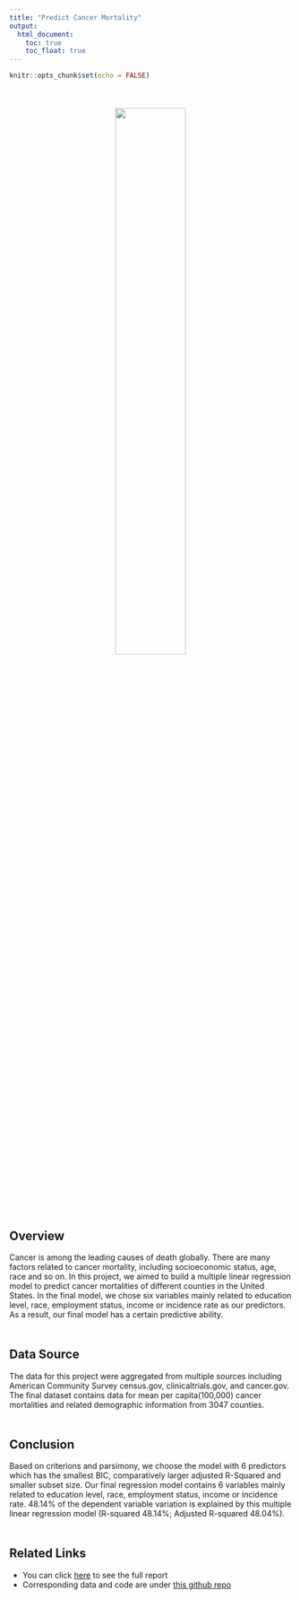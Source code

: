 ```yaml
---
title: "Predict Cancer Mortality"
output:
  html_document: 
    toc: true
    toc_float: true
---
```


```r
knitr::opts_chunk$set(echo = FALSE)
```

<div style="margin-bottom:50px;">

</div>

<center>
<img src="png/Cancer.png" style="width:50%">
</center>

<div style="margin-bottom:50px;">

</div>

## Overview
Cancer is among the leading causes of death globally. There are many factors related to cancer mortality, including socioeconomic status, age, race and so on. In this project, we aimed to build a multiple linear regression model to predict cancer mortalities of different counties in the United States. In the final model, we chose six variables mainly related to education level, race, employment status, income or incidence rate as our predictors. As a result, our final model has a certain predictive ability.

<div style="margin-bottom:50px;">

</div>

## Data Source
The data for this project were aggregated from multiple sources including American Community Survey census.gov, clinicaltrials.gov, and cancer.gov. The final dataset contains data for mean per capita(100,000) cancer mortalities and related demographic information from 3047 counties. 

<div style="margin-bottom:50px;">

</div>

## Conclusion
Based on criterions and parsimony, we choose the model with 6 predictors which has the smallest BIC, comparatively larger adjusted R-Squared and smaller subset size. Our final regression model contains 6 variables mainly related to education level, race, employment status, income or incidence rate. 48.14% of the dependent variable variation is explained by this multiple linear regression model (R-squared 48.14%; Adjusted R-squared 48.04%).

<div style="margin-bottom:50px;">

</div>

## Related Links
* You can click [here](BM_group17.pdf) to see the full report
* Corresponding data and code are under [this github repo](https://github.com/kangkangz77/bm_final_project)